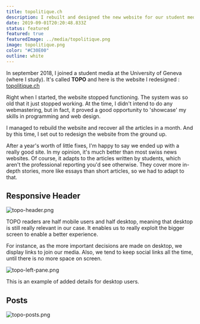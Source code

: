 ```yaml
---
title: topolitique.ch
description: I rebuilt and designed the new website for our student media
date: 2019-09-01T20:20:48.833Z
status: featured
featured: true
featuredImage: ../media/topolitique.png
image: topolitique.png
color: "#C30E00"
outline: white
---
```


In september 2018, I joined a student media at 
the University of Geneva (where I study). It's called **TOPO**
and here is the website I redesigned : [topolitique.ch](https://topolitique.ch)

Right when I started, the website stopped functioning. The 
system was so old that it just stopped working. At the time,
I didn't intend to do any webmastering, but in fact, it proved a 
good opportunity to 'showcase' my skills in programming and web 
design.

I managed to rebuild the website and recover all the articles
in a month. And by this time, I set out to redesign the 
website from the ground up.

After a year's worth of little fixes, I'm happy to say we 
ended up with a really good site. In my opinion, it's much better
than most swiss news websites. Of course, it adapts 
to the articles written by students, which aren't the professional
reporting you'd see otherwise. They cover more in-depth stories, more
like essays than short articles, so we had to adapt to that.

## Responsive Header

![topo-header.png](../images/topo-header.png)

TOPO readers are half mobile users and half desktop, meaning that desktop is still
really relevant in our case. It enables us to really exploit the bigger screen
to enable a better experience. 

For instance, as the more important decisions are made on desktop, we display links
to join our media. Also, we tend to keep social links all the time, until there 
is no more space on screen.

![topo-left-pane.png](../images/topo-left-pane.png)

This is an example of added details for desktop users.

## Posts

![topo-posts.png](../images/topo-posts.png)

